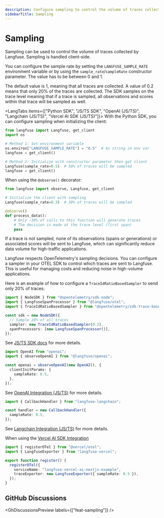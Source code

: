 ```yaml
---
description: Configure sampling to control the volume of traces collected by the Langfuse server.
sidebarTitle: Sampling
---
```


# Sampling

Sampling can be used to control the volume of traces collected by Langfuse. Sampling is handled client-side.

You can configure the sample rate by setting the `LANGFUSE_SAMPLE_RATE` environment variable or by using the `sample_rate`/`sampleRate` constructor parameter. The value has to be between 0 and 1.

The default value is 1, meaning that all traces are collected. A value of 0.2 means that only 20% of the traces are collected. The SDK samples on the trace level meaning that if a trace is sampled, all observations and scores within that trace will be sampled as well.

<LangTabs items={["Python SDK", "JS/TS SDK", "OpenAI (JS/TS)", "Langchain (JS/TS)", "Vercel AI SDK (JS/TS)"]}>
<Tab>
With the Python SDK, you can configure sampling when initializing the client:

```python
from langfuse import Langfuse, get_client
import os

# Method 1: Set environment variable
os.environ["LANGFUSE_SAMPLE_RATE"] = "0.5"  # As string in env var
langfuse = get_client()

# Method 2: Initialize with constructor parameter then get client
Langfuse(sample_rate=0.5)  # 50% of traces will be sampled
langfuse = get_client()
```

When using the `@observe()` decorator:

```python
from langfuse import observe, Langfuse, get_client

# Initialize the client with sampling
Langfuse(sample_rate=0.3)  # 30% of traces will be sampled

@observe()
def process_data():
    # Only ~30% of calls to this function will generate traces
    # The decision is made at the trace level (first span)
    pass
```

If a trace is not sampled, none of its observations (spans or generations) or associated scores will be sent to Langfuse, which can significantly reduce data volume for high-traffic applications.

</Tab>
<Tab title="JS/TS SDK">

Langfuse respects OpenTelemetry's sampling decisions. You can configure a sampler in your OTEL SDK to control which traces are sent to Langfuse. This is useful for managing costs and reducing noise in high-volume applications.

Here is an example of how to configure a `TraceIdRatioBasedSampler` to send only 20% of traces:

```ts filename="instrumentation.ts" /new TraceIdRatioBasedSampler(0.2)/
import { NodeSDK } from "@opentelemetry/sdk-node";
import { LangfuseSpanProcessor } from "@langfuse/otel";
import { TraceIdRatioBasedSampler } from "@opentelemetry/sdk-trace-base";

const sdk = new NodeSDK({
  // Sample 20% of all traces
  sampler: new TraceIdRatioBasedSampler(0.2),
  spanProcessors: [new LangfuseSpanProcessor()],
});
```

See [JS/TS SDK docs](/docs/sdk/typescript/guide#sampling) for more details.

</Tab>
<Tab title="OpenAI (JS/TS)">

```ts
import OpenAI from "openai";
import { observeOpenAI } from "@langfuse/openai";

const openai = observeOpenAI(new OpenAI(), {
  clientInitParams: {
    sampleRate: 0.5,
  },
});
```

See [OpenAI Integration (JS/TS)](/integrations/model-providers/openai-js) for more details.

</Tab>
<Tab>

```ts
import { CallbackHandler } from "langfuse-langchain";

const handler = new CallbackHandler({
  sampleRate: 0.5,
});
```

See [Langchain Integration (JS/TS)](/integrations/frameworks/langchain) for more details.

</Tab>

<Tab title="Vercel AI SDK (JS/TS)">

When using the [Vercel AI SDK Integration](/integrations/frameworks/vercel-ai-sdk)

```ts filename="instrumentation.ts" {/sampleRate: 0.5/}
import { registerOTel } from "@vercel/otel";
import { LangfuseExporter } from "langfuse-vercel";

export function register() {
  registerOTel({
    serviceName: "langfuse-vercel-ai-nextjs-example",
    traceExporter: new LangfuseExporter({ sampleRate: 0.5 }),
  });
}
```

</Tab>

</LangTabs>

## GitHub Discussions


<GhDiscussionsPreview labels={["feat-sampling"]} />
